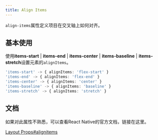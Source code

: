 ```yaml
---
title: Align Items
---
```



`align-items`属性定义项目在交叉轴上如何对齐。

## 基本使用

使用**items-start** | **items-end** | **items-center** | **items-baseline** | **items-stretch**设置元素的`alignItems`。

```typescript
'items-start' -> { alignItems: 'flex-start' }
'items-end' -> { alignItems: 'flex-end' }
'items-center' -> { alignItems: 'center' }
'items-baseline' -> { alignItems: 'baseline' }
'items-stretch' -> { alignItems: 'stretch' }
```

## 文档

如果对此属性不熟悉，可以查看React Native的官方文档，链接在这里。

[Layout Props#alignitems](https://reactnative.dev/docs/layout-props#alignitems)